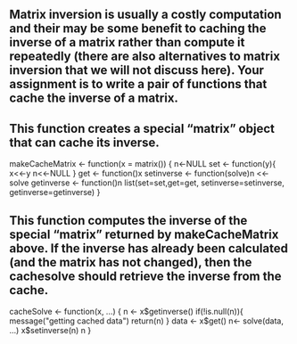 ## Matrix inversion is usually a costly computation and their may be some benefit to caching the inverse of a matrix rather than compute it repeatedly (there are also alternatives to matrix inversion that we will not discuss here). Your assignment is to write a pair of functions that cache the inverse of a matrix.

## This function creates a special "matrix" object that can cache its inverse.

makeCacheMatrix <- function(x = matrix()) {
  n<-NULL
  set <- function(y){
    x<<-y
    n<<-NULL
  }
  get <- function()x
  setinverse <- function(solve)n <<- solve
  getinverse <- function()n
  list(set=set,get=get,
      setinverse=setinverse,
      getinverse=getinverse)
}


## This function computes the inverse of the special "matrix" returned by makeCacheMatrix above. If the inverse has already been calculated (and the matrix has not changed), then the cachesolve should retrieve the inverse from the cache.

cacheSolve <- function(x, ...) {
          n <- x$getinverse()
          if(!is.null(n)){
                  message("getting cached data")
                  return(n)
          }
         data <- x$get()
         n<- solve(data, ...)
         x$setinverse(n)
         n
}


